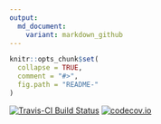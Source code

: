 ```yaml
---
output:
  md_document:
    variant: markdown_github
---
```


<!-- README.md is generated from README.Rmd. Please edit that file -->

```r
knitr::opts_chunk$set(
  collapse = TRUE,
  comment = "#>",
  fig.path = "README-"
)
```
[![Travis-CI Build Status](https://travis-ci.org/jkrijthe/createdatasets.png?branch=master)](https://travis-ci.org/jkrijthe/createdatasets)
[![codecov.io](https://codecov.io/github/jkrijthe/createdatasets/coverage.svg?branch=master)](https://codecov.io/github/jkrijthe/createdatasets?branch=master)